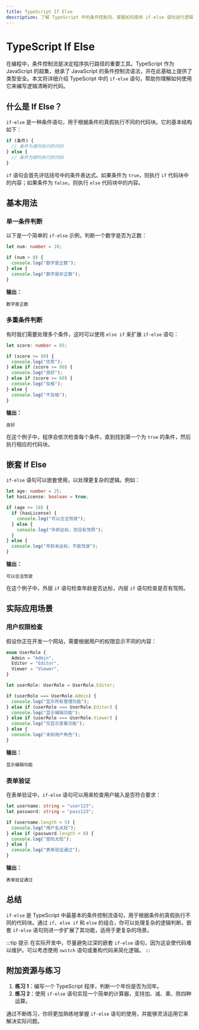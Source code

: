 ```yaml
---
title: TypeScript If Else
description: 了解 TypeScript 中的条件控制流，掌握如何使用 if-else 语句进行逻辑判断和分支处理。
---
```


# TypeScript If Else

在编程中，条件控制流是决定程序执行路径的重要工具。TypeScript 作为 JavaScript 的超集，继承了 JavaScript 的条件控制流语法，并在此基础上提供了类型安全。本文将详细介绍 TypeScript 中的 `if-else` 语句，帮助你理解如何使用它来编写逻辑清晰的代码。

## 什么是 If Else？

`if-else` 是一种条件语句，用于根据条件的真假执行不同的代码块。它的基本结构如下：

```typescript
if (条件) {
  // 条件为真时执行的代码
} else {
  // 条件为假时执行的代码
}
```

`if` 语句会首先评估括号中的条件表达式。如果条件为 `true`，则执行 `if` 代码块中的内容；如果条件为 `false`，则执行 `else` 代码块中的内容。

## 基本用法

### 单一条件判断

以下是一个简单的 `if-else` 示例，判断一个数字是否为正数：

```typescript
let num: number = 10;

if (num > 0) {
  console.log("数字是正数");
} else {
  console.log("数字是非正数");
}
```

**输出：**

```
数字是正数
```

### 多重条件判断

有时我们需要处理多个条件，这时可以使用 `else if` 来扩展 `if-else` 语句：

```typescript
let score: number = 85;

if (score >= 90) {
  console.log("优秀");
} else if (score >= 80) {
  console.log("良好");
} else if (score >= 60) {
  console.log("及格");
} else {
  console.log("不及格");
}
```

**输出：**

```
良好
```

在这个例子中，程序会依次检查每个条件，直到找到第一个为 `true` 的条件，然后执行相应的代码块。

## 嵌套 If Else

`if-else` 语句可以嵌套使用，以处理更复杂的逻辑。例如：

```typescript
let age: number = 25;
let hasLicense: boolean = true;

if (age >= 18) {
  if (hasLicense) {
    console.log("可以合法驾驶");
  } else {
    console.log("年龄达标，但没有驾照");
  }
} else {
  console.log("年龄未达标，不能驾驶");
}
```

**输出：**

```
可以合法驾驶
```

在这个例子中，外层 `if` 语句检查年龄是否达标，内层 `if` 语句检查是否有驾照。

## 实际应用场景

### 用户权限检查

假设你正在开发一个网站，需要根据用户的权限显示不同的内容：

```typescript
enum UserRole {
  Admin = "Admin",
  Editor = "Editor",
  Viewer = "Viewer",
}

let userRole: UserRole = UserRole.Editor;

if (userRole === UserRole.Admin) {
  console.log("显示所有管理功能");
} else if (userRole === UserRole.Editor) {
  console.log("显示编辑功能");
} else if (userRole === UserRole.Viewer) {
  console.log("仅显示查看功能");
} else {
  console.log("未知用户角色");
}
```

**输出：**

```
显示编辑功能
```

### 表单验证

在表单验证中，`if-else` 语句可以用来检查用户输入是否符合要求：

```typescript
let username: string = "user123";
let password: string = "pass123";

if (username.length < 5) {
  console.log("用户名太短");
} else if (password.length < 8) {
  console.log("密码太短");
} else {
  console.log("表单验证通过");
}
```

**输出：**

```
表单验证通过
```

## 总结

`if-else` 是 TypeScript 中最基本的条件控制流语句，用于根据条件的真假执行不同的代码块。通过 `if`、`else if` 和 `else` 的组合，你可以处理复杂的逻辑判断。嵌套 `if-else` 语句则进一步扩展了其功能，适用于更复杂的场景。

:::tip 提示
在实际开发中，尽量避免过深的嵌套 `if-else` 语句，因为这会使代码难以维护。可以考虑使用 `switch` 语句或重构代码来简化逻辑。
:::

## 附加资源与练习

1. **练习 1**：编写一个 TypeScript 程序，判断一个年份是否为闰年。
2. **练习 2**：使用 `if-else` 语句实现一个简单的计算器，支持加、减、乘、除四种运算。

通过不断练习，你将更加熟练地掌握 `if-else` 语句的使用，并能够灵活运用它来解决实际问题。